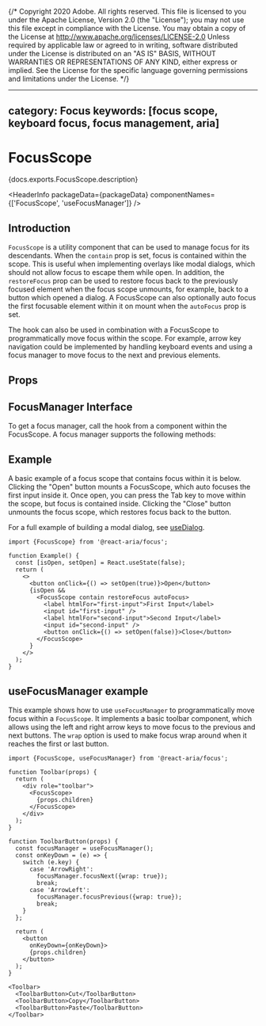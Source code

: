 {/* Copyright 2020 Adobe. All rights reserved.
This file is licensed to you under the Apache License, Version 2.0 (the "License");
you may not use this file except in compliance with the License. You may obtain a copy
of the License at http://www.apache.org/licenses/LICENSE-2.0
Unless required by applicable law or agreed to in writing, software distributed under
the License is distributed on an "AS IS" BASIS, WITHOUT WARRANTIES OR REPRESENTATIONS
OF ANY KIND, either express or implied. See the License for the specific language
governing permissions and limitations under the License. */}



---
category: Focus
keywords: [focus scope, keyboard focus, focus management, aria]
---

# FocusScope

<PageDescription>{docs.exports.FocusScope.description}</PageDescription>

<HeaderInfo
  packageData={packageData}
  componentNames={['FocusScope', 'useFocusManager']} />

## Introduction

`FocusScope` is a utility component that can be used to manage focus for its descendants.
When the `contain` prop is set, focus is contained within the scope. This is useful when
implementing overlays like modal dialogs, which should not allow focus to escape them while open.
In addition, the `restoreFocus` prop can be used to restore focus back to the previously focused
element when the focus scope unmounts, for example, back to a button which opened a dialog.
A FocusScope can also optionally auto focus the first focusable element within it on mount
when the `autoFocus` prop is set.

The <TypeLink links={docs.links} type={docs.exports.useFocusManager} /> hook can also be used
in combination with a FocusScope to programmatically move focus within the scope. For example,
arrow key navigation could be implemented by handling keyboard events and using a focus manager
to move focus to the next and previous elements.

## Props

<PropTable links={docs.links} component={docs.exports.FocusScope} />

## FocusManager Interface

To get a focus manager, call the <TypeLink links={docs.links} type={docs.exports.useFocusManager} /> hook
from a component within the FocusScope. A focus manager supports the following methods:

<ClassAPI links={docs.links} class={docs.links[docs.exports.FocusManager.id]} />

## Example

A basic example of a focus scope that contains focus within it is below. Clicking the "Open"
button mounts a FocusScope, which auto focuses the first input inside it. Once open, you can
press the <Keyboard>Tab</Keyboard> key to move within the scope, but focus is contained inside. Clicking the "Close"
button unmounts the focus scope, which restores focus back to the button.

For a full example of building a modal dialog, see [useDialog](useDialog.html).

```tsx example
import {FocusScope} from '@react-aria/focus';

function Example() {
  const [isOpen, setOpen] = React.useState(false);
  return (
    <>
      <button onClick={() => setOpen(true)}>Open</button>
      {isOpen &&
        <FocusScope contain restoreFocus autoFocus>
          <label htmlFor="first-input">First Input</label>
          <input id="first-input" />
          <label htmlFor="second-input">Second Input</label>
          <input id="second-input" />
          <button onClick={() => setOpen(false)}>Close</button>
        </FocusScope>
      }
    </>
  );
}
```

## useFocusManager example

This example shows how to use `useFocusManager` to programmatically move focus within a
`FocusScope`. It implements a basic toolbar component, which allows using the left and
right arrow keys to move focus to the previous and next buttons. The `wrap` option is
used to make focus wrap around when it reaches the first or last button.

```tsx example
import {FocusScope, useFocusManager} from '@react-aria/focus';

function Toolbar(props) {
  return (
    <div role="toolbar">
      <FocusScope>
        {props.children}
      </FocusScope>
    </div>
  );
}

function ToolbarButton(props) {
  const focusManager = useFocusManager();
  const onKeyDown = (e) => {
    switch (e.key) {
      case 'ArrowRight':
        focusManager.focusNext({wrap: true});
        break;
      case 'ArrowLeft':
        focusManager.focusPrevious({wrap: true});
        break;
    }
  };

  return (
    <button
      onKeyDown={onKeyDown}>
      {props.children}
    </button>
  );
}

<Toolbar>
  <ToolbarButton>Cut</ToolbarButton>
  <ToolbarButton>Copy</ToolbarButton>
  <ToolbarButton>Paste</ToolbarButton>
</Toolbar>
```
